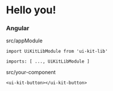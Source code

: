 
<style>{`
  .box {
    margin: 2rem 0;
    padding: 2rem;
    background: rgba(233,233,233,0.7);
    border-radius: 3px;
  }
  h3,p{
    color: #1a6cb3 !important
  }
  strong{
    color: #391d71
  }
  a{
     color: #391d71  !important;
     opacity: 0.6
  }
`}</style>

# Hello you!

<div class="box">
  <h3> Angular </h3>
  <p>src/appModule</p>
  <p>
    <code>import UiKitLibModule from 'ui-kit-lib'</code>
  </p>
  <p>
    <code>imports: [ ..., UiKitLibModule ]</code>
  </p>
  <p>src/your-component</p>

  <p>
    <code>&lt;ui-kit-button&gt;&lt;/ui-kit-button&gt;</code>
  </p>
</div>
